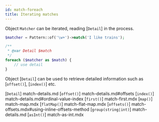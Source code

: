 ```yaml
---
id: match-foreach
title: Iterating matches
---
```


Object `Matcher` can be iterated, reading [`Detail`] in the process.

```php
$matcher = Pattern::of('\w+')->match('I like trains');

/**
 * @var Detail $match 
 */
foreach ($matcher as $match) {
    // use detail
}
```

Object [`Detail`] can be used to retrieve detailed information such as [`offset()`], [`index()`] etc.

[`Detail`]  match-details.md
[`offset()`]  match-details.md#offsets
[`index()`]  match-details.md#ordinal-value-index
[`first()`]  match-first.mdx
[`map()`]  match-map.mdx
[`flatMap()`]  match-flat-map.mdx
[`offsets()`]  match-offsets.mdx#using-inline-offsets-method
[`group(string|int)`]  match-details.md
[`asInt()`]  match-as-int.mdx
